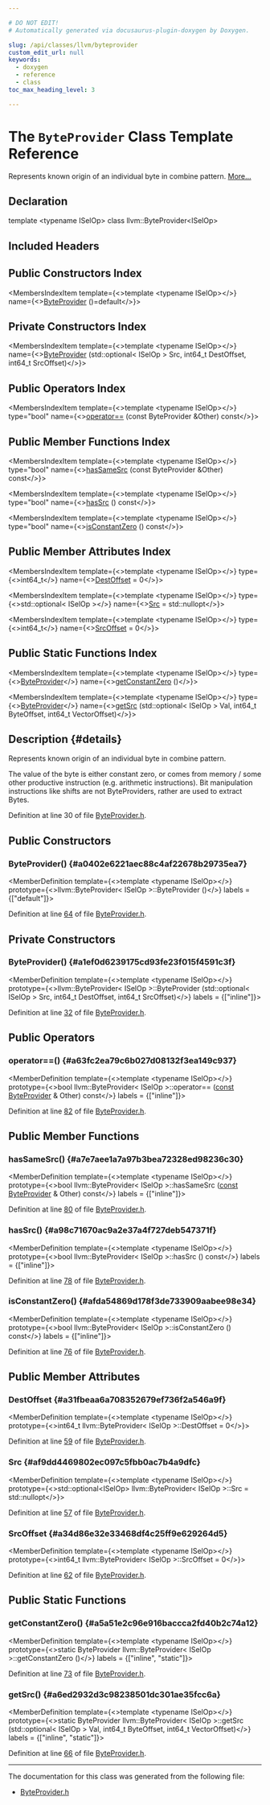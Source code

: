 ```yaml
---

# DO NOT EDIT!
# Automatically generated via docusaurus-plugin-doxygen by Doxygen.

slug: /api/classes/llvm/byteprovider
custom_edit_url: null
keywords:
  - doxygen
  - reference
  - class
toc_max_heading_level: 3

---
```





# The `ByteProvider` Class Template Reference

<DoxygenPage pluginConfig={pluginConfig}>

Represents known origin of an individual byte in combine pattern. <a href="#details">More...</a>

## Declaration

<CodeBlock>template &lt;typename ISelOp&gt;
class llvm::ByteProvider&lt;ISelOp&gt;</CodeBlock>

## Included Headers

<IncludesList>
<IncludesListItem
  filePath="llvm/CodeGen/ByteProvider.h"
  permalink="/docs/api/files/include/include/llvm/include/llvm/codegen/byteprovider-h"
  isLocal="true" />
</IncludesList>

## Public Constructors Index

<MembersIndex>

<MembersIndexItem
  template={<>template &lt;typename ISelOp&gt;</>}
  name={<><a href="#a0402e6221aec88c4af22678b29735ea7">ByteProvider</a> ()=default</>}>
</MembersIndexItem>

</MembersIndex>

## Private Constructors Index

<MembersIndex>

<MembersIndexItem
  template={<>template &lt;typename ISelOp&gt;</>}
  name={<><a href="#a1ef0d6239175cd93fe23f015f4591c3f">ByteProvider</a> (std::optional&lt; ISelOp &gt; Src, int64&#95;t DestOffset, int64&#95;t SrcOffset)</>}>
</MembersIndexItem>

</MembersIndex>

## Public Operators Index

<MembersIndex>

<MembersIndexItem
  template={<>template &lt;typename ISelOp&gt;</>}
  type="bool"
  name={<><a href="#a63fc2ea79c6b027d08132f3ea149c937">operator==</a> (const ByteProvider &amp;Other) const</>}>
</MembersIndexItem>

</MembersIndex>

## Public Member Functions Index

<MembersIndex>

<MembersIndexItem
  template={<>template &lt;typename ISelOp&gt;</>}
  type="bool"
  name={<><a href="#a7e7aee1a7a97b3bea72328ed98236c30">hasSameSrc</a> (const ByteProvider &amp;Other) const</>}>
</MembersIndexItem>

<MembersIndexItem
  template={<>template &lt;typename ISelOp&gt;</>}
  type="bool"
  name={<><a href="#a98c71670ac9a2e37a4f727deb547371f">hasSrc</a> () const</>}>
</MembersIndexItem>

<MembersIndexItem
  template={<>template &lt;typename ISelOp&gt;</>}
  type="bool"
  name={<><a href="#afda54869d178f3de733909aabee98e34">isConstantZero</a> () const</>}>
</MembersIndexItem>

</MembersIndex>

## Public Member Attributes Index

<MembersIndex>

<MembersIndexItem
  template={<>template &lt;typename ISelOp&gt;</>}
  type={<>int64&#95;t</>}
  name={<><a href="#a31fbeaa6a708352679ef736f2a546a9f">DestOffset</a> = 0</>}>
</MembersIndexItem>

<MembersIndexItem
  template={<>template &lt;typename ISelOp&gt;</>}
  type={<>std::optional&lt; ISelOp &gt;</>}
  name={<><a href="#af9dd4469802ec097c5fbb0ac7b4a9dfc">Src</a> = std::nullopt</>}>
</MembersIndexItem>

<MembersIndexItem
  template={<>template &lt;typename ISelOp&gt;</>}
  type={<>int64&#95;t</>}
  name={<><a href="#a34d86e32e33468df4c25ff9e629264d5">SrcOffset</a> = 0</>}>
</MembersIndexItem>

</MembersIndex>

## Public Static Functions Index

<MembersIndex>

<MembersIndexItem
  template={<>template &lt;typename ISelOp&gt;</>}
  type={<><a href="/docs/api/classes/llvm/byteprovider">ByteProvider</a></>}
  name={<><a href="#a5a51e2c96e916baccca2fd40b2c74a12">getConstantZero</a> ()</>}>
</MembersIndexItem>

<MembersIndexItem
  template={<>template &lt;typename ISelOp&gt;</>}
  type={<><a href="/docs/api/classes/llvm/byteprovider">ByteProvider</a></>}
  name={<><a href="#a6ed2932d3c98238501dc301ae35fcc6a">getSrc</a> (std::optional&lt; ISelOp &gt; Val, int64&#95;t ByteOffset, int64&#95;t VectorOffset)</>}>
</MembersIndexItem>

</MembersIndex>

## Description {#details}

Represents known origin of an individual byte in combine pattern.

The value of the byte is either constant zero, or comes from memory / some other productive instruction (e.g. arithmetic instructions). Bit manipulation instructions like shifts are not ByteProviders, rather are used to extract Bytes.

Definition at line 30 of file <a href="/docs/api/files/include/include/llvm/include/llvm/codegen/byteprovider-h">ByteProvider.h</a>.

<SectionDefinition>

## Public Constructors

### ByteProvider() {#a0402e6221aec88c4af22678b29735ea7}

<MemberDefinition
  template={<>template &lt;typename ISelOp&gt;</>}
  prototype={<>llvm::ByteProvider&lt; ISelOp &gt;::ByteProvider ()</>}
  labels = {["default"]}>

Definition at line <a href="/docs/api/files/include/include/llvm/include/llvm/codegen/byteprovider-h/#l00064">64</a> of file <a href="/docs/api/files/include/include/llvm/include/llvm/codegen/byteprovider-h">ByteProvider.h</a>.
</MemberDefinition>

</SectionDefinition>

<SectionDefinition>

## Private Constructors

### ByteProvider() {#a1ef0d6239175cd93fe23f015f4591c3f}

<MemberDefinition
  template={<>template &lt;typename ISelOp&gt;</>}
  prototype={<>llvm::ByteProvider&lt; ISelOp &gt;::ByteProvider (std::optional&lt; ISelOp &gt; Src, int64&#95;t DestOffset, int64&#95;t SrcOffset)</>}
  labels = {["inline"]}>

Definition at line <a href="/docs/api/files/include/include/llvm/include/llvm/codegen/byteprovider-h/#l00032">32</a> of file <a href="/docs/api/files/include/include/llvm/include/llvm/codegen/byteprovider-h">ByteProvider.h</a>.
</MemberDefinition>

</SectionDefinition>

<SectionDefinition>

## Public Operators

### operator==() {#a63fc2ea79c6b027d08132f3ea149c937}

<MemberDefinition
  template={<>template &lt;typename ISelOp&gt;</>}
  prototype={<>bool llvm::ByteProvider&lt; ISelOp &gt;::operator== (<a href="/docs/api/files/lib/lib/target/lib/target/aarch64/aarch64promoteconstant-cpp/#a90f8350fecae261c25be85d38b451bff">const</a> <a href="/docs/api/classes/llvm/byteprovider">ByteProvider</a> &amp; Other) const</>}
  labels = {["inline"]}>

Definition at line <a href="/docs/api/files/include/include/llvm/include/llvm/codegen/byteprovider-h/#l00082">82</a> of file <a href="/docs/api/files/include/include/llvm/include/llvm/codegen/byteprovider-h">ByteProvider.h</a>.
</MemberDefinition>

</SectionDefinition>

<SectionDefinition>

## Public Member Functions

### hasSameSrc() {#a7e7aee1a7a97b3bea72328ed98236c30}

<MemberDefinition
  template={<>template &lt;typename ISelOp&gt;</>}
  prototype={<>bool llvm::ByteProvider&lt; ISelOp &gt;::hasSameSrc (<a href="/docs/api/files/lib/lib/target/lib/target/aarch64/aarch64promoteconstant-cpp/#a90f8350fecae261c25be85d38b451bff">const</a> <a href="/docs/api/classes/llvm/byteprovider">ByteProvider</a> &amp; Other) const</>}
  labels = {["inline"]}>

Definition at line <a href="/docs/api/files/include/include/llvm/include/llvm/codegen/byteprovider-h/#l00080">80</a> of file <a href="/docs/api/files/include/include/llvm/include/llvm/codegen/byteprovider-h">ByteProvider.h</a>.
</MemberDefinition>

### hasSrc() {#a98c71670ac9a2e37a4f727deb547371f}

<MemberDefinition
  template={<>template &lt;typename ISelOp&gt;</>}
  prototype={<>bool llvm::ByteProvider&lt; ISelOp &gt;::hasSrc () const</>}
  labels = {["inline"]}>

Definition at line <a href="/docs/api/files/include/include/llvm/include/llvm/codegen/byteprovider-h/#l00078">78</a> of file <a href="/docs/api/files/include/include/llvm/include/llvm/codegen/byteprovider-h">ByteProvider.h</a>.
</MemberDefinition>

### isConstantZero() {#afda54869d178f3de733909aabee98e34}

<MemberDefinition
  template={<>template &lt;typename ISelOp&gt;</>}
  prototype={<>bool llvm::ByteProvider&lt; ISelOp &gt;::isConstantZero () const</>}
  labels = {["inline"]}>

Definition at line <a href="/docs/api/files/include/include/llvm/include/llvm/codegen/byteprovider-h/#l00076">76</a> of file <a href="/docs/api/files/include/include/llvm/include/llvm/codegen/byteprovider-h">ByteProvider.h</a>.
</MemberDefinition>

</SectionDefinition>

<SectionDefinition>

## Public Member Attributes

### DestOffset {#a31fbeaa6a708352679ef736f2a546a9f}

<MemberDefinition
  template={<>template &lt;typename ISelOp&gt;</>}
  prototype={<>int64&#95;t llvm::ByteProvider&lt; ISelOp &gt;::DestOffset = 0</>}>

Definition at line <a href="/docs/api/files/include/include/llvm/include/llvm/codegen/byteprovider-h/#l00059">59</a> of file <a href="/docs/api/files/include/include/llvm/include/llvm/codegen/byteprovider-h">ByteProvider.h</a>.
</MemberDefinition>

### Src {#af9dd4469802ec097c5fbb0ac7b4a9dfc}

<MemberDefinition
  template={<>template &lt;typename ISelOp&gt;</>}
  prototype={<>std::optional&lt;ISelOp&gt; llvm::ByteProvider&lt; ISelOp &gt;::Src = std::nullopt</>}>

Definition at line <a href="/docs/api/files/include/include/llvm/include/llvm/codegen/byteprovider-h/#l00057">57</a> of file <a href="/docs/api/files/include/include/llvm/include/llvm/codegen/byteprovider-h">ByteProvider.h</a>.
</MemberDefinition>

### SrcOffset {#a34d86e32e33468df4c25ff9e629264d5}

<MemberDefinition
  template={<>template &lt;typename ISelOp&gt;</>}
  prototype={<>int64&#95;t llvm::ByteProvider&lt; ISelOp &gt;::SrcOffset = 0</>}>

Definition at line <a href="/docs/api/files/include/include/llvm/include/llvm/codegen/byteprovider-h/#l00062">62</a> of file <a href="/docs/api/files/include/include/llvm/include/llvm/codegen/byteprovider-h">ByteProvider.h</a>.
</MemberDefinition>

</SectionDefinition>

<SectionDefinition>

## Public Static Functions

### getConstantZero() {#a5a51e2c96e916baccca2fd40b2c74a12}

<MemberDefinition
  template={<>template &lt;typename ISelOp&gt;</>}
  prototype={<>static ByteProvider llvm::ByteProvider&lt; ISelOp &gt;::getConstantZero ()</>}
  labels = {["inline", "static"]}>

Definition at line <a href="/docs/api/files/include/include/llvm/include/llvm/codegen/byteprovider-h/#l00073">73</a> of file <a href="/docs/api/files/include/include/llvm/include/llvm/codegen/byteprovider-h">ByteProvider.h</a>.
</MemberDefinition>

### getSrc() {#a6ed2932d3c98238501dc301ae35fcc6a}

<MemberDefinition
  template={<>template &lt;typename ISelOp&gt;</>}
  prototype={<>static ByteProvider llvm::ByteProvider&lt; ISelOp &gt;::getSrc (std::optional&lt; ISelOp &gt; Val, int64&#95;t ByteOffset, int64&#95;t VectorOffset)</>}
  labels = {["inline", "static"]}>

Definition at line <a href="/docs/api/files/include/include/llvm/include/llvm/codegen/byteprovider-h/#l00066">66</a> of file <a href="/docs/api/files/include/include/llvm/include/llvm/codegen/byteprovider-h">ByteProvider.h</a>.
</MemberDefinition>

</SectionDefinition>

<hr/>

The documentation for this class was generated from the following file:

<ul>
<li><a href="/docs/api/files/include/include/llvm/include/llvm/codegen/byteprovider-h">ByteProvider.h</a></li>
</ul>

</DoxygenPage>
